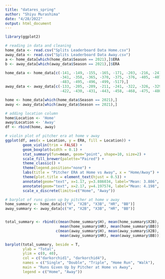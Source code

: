 ```yaml
---
title: "datares_spring"
author: "Shiyu Murashima"
date: "4/28/2022"
output: html_document
---
```


```r
library(ggplot2)
```

```r
# reading in data and cleaning
home_data <- read.csv("Splits Leaderboard Data Home.csv")
away_data <- read.csv("Splits Leaderboard Data Away.csv")
a <- home_data[which(home_data$Season == 2021),]$ERA
b <- away_data[which(away_data$Season == 2021),]$ERA

home_data <- home_data[c(-141, -149, -155, -165, -171, -203, -216, -241, -249, -274, -277, -300, -302, -337,
                         -341, -358, -365, -370, -375, -376, -405, -407, -427, -434, -453, -468, -470, -479,
                         -483, -495, -496, -499, -517),]
away_data <- away_data[c(-133, -205, -209, -211, -241, -322, -326, -329, -334, -353, -357, -363, -398, -409,
                         -422, -430, -431, -443, -458, -468, -475, -480, -487),]

home <- home_data[which(home_data$Season == 2021),]
away <- away_data[which(away_data$Season == 2021),]
```

```r
# adding location column
home$Location <- 'Home'
away$Location <- 'Away'
df <- rbind(home, away)
```

```r
# violin plot of pitcher era at home v away
ggplot(df, aes(x = Location, y = ERA, fill = Location)) +
        geom_violin(trim = FALSE) +
        geom_boxplot(width = 0.1) +
        stat_summary(fun=mean, geom="point", shape=10, size=2) +
        scale_fill_brewer(palette="Paired") +
        theme_classic() +
        theme(legend.position="none") +
        labs(title = "Pitcher ERA at Home vs Away", x = "Home/Away") +
        theme(plot.title = element_text(hjust = 0.5)) +
        annotate(geom="text", x=1.17, y=3.886034, label="Mean: 3.886", color="black", size = 3) +
        annotate(geom="text", x=2.17, y=4.197574, label="Mean: 4.198", color="black", size = 3) +
        scale_x_discrete(limits=c("Home", "Away"))
```

```r
# barplot of runs given up by pitcher at home v away
home_summary <- home_data[c("H", "X2B", "X3B", "HR", "BB")]
away_summary <- away_data[c("H", "X2B", "X3B", "HR", "BB")]


total_summary <- rbind(c(mean(home_summary$H), mean(home_summary$X2B), mean(home_summary$X3B),
                         mean(home_summary$HR), mean(home_summary$BB)),
                       c(mean(away_summary$H), mean(away_summary$X2B), mean(away_summary$X3B),
                         mean(away_summary$HR), mean(away_summary$BB)))

barplot(total_summary, beside = T,
        ylab = "Total",
        ylim = c(0, 40),
        col = c("darkorchid1", "darkorchid4"),
        names = c("Single", "Double", "Triple", "Home Run", "Walk"),
        main = "Runs Given Up by Pitcher at Home vs Away",
        legend = c("Home", "Away"))
```
